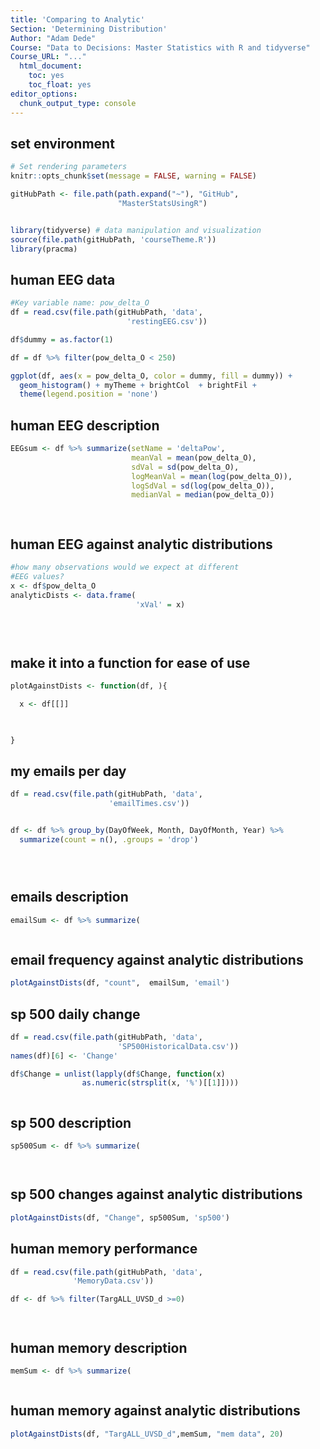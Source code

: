 ```yaml
---
title: 'Comparing to Analytic'
Section: 'Determining Distribution'
Author: "Adam Dede"
Course: "Data to Decisions: Master Statistics with R and tidyverse"
Course_URL: "..." 
  html_document:
    toc: yes
    toc_float: yes
editor_options:
  chunk_output_type: console
---
```



## set environment

```r

# Set rendering parameters
knitr::opts_chunk$set(message = FALSE, warning = FALSE)

gitHubPath <- file.path(path.expand("~"), "GitHub", 
                        "MasterStatsUsingR")


library(tidyverse) # data manipulation and visualization
source(file.path(gitHubPath, 'courseTheme.R'))
library(pracma)

```

## human EEG data 

```r

#Key variable name: pow_delta_O
df = read.csv(file.path(gitHubPath, 'data',
                          'restingEEG.csv'))

df$dummy = as.factor(1) 

df = df %>% filter(pow_delta_O < 250)

ggplot(df, aes(x = pow_delta_O, color = dummy, fill = dummy)) +
  geom_histogram() + myTheme + brightCol  + brightFil +
  theme(legend.position = 'none')


```

## human EEG description

```r

EEGsum <- df %>% summarize(setName = 'deltaPow', 
                           meanVal = mean(pow_delta_O), 
                           sdVal = sd(pow_delta_O), 
                           logMeanVal = mean(log(pow_delta_O)), 
                           logSdVal = sd(log(pow_delta_O)), 
                           medianVal = median(pow_delta_O))
                               



```

## human EEG against analytic distributions 

```r
#how many observations would we expect at different 
#EEG values? 
x <- df$pow_delta_O
analyticDists <- data.frame(
                            'xVal' = x)
                            
  



```

## make it into a function for ease of use

```r

plotAgainstDists <- function(df, ){

  x <- df[[]]

 

}


```

## my emails per day 

```r

df = read.csv(file.path(gitHubPath, 'data',
                      'emailTimes.csv'))


df <- df %>% group_by(DayOfWeek, Month, DayOfMonth, Year) %>% 
  summarize(count = n(), .groups = 'drop')





```
## emails description

```r

emailSum <- df %>% summarize(



```

## email frequency against analytic distributions 

```r

plotAgainstDists(df, "count",  emailSum, 'email')


```

## sp 500 daily change 

```r

df = read.csv(file.path(gitHubPath, 'data', 
                        'SP500HistoricalData.csv'))
names(df)[6] <- 'Change'

df$Change = unlist(lapply(df$Change, function(x) 
                as.numeric(strsplit(x, '%')[[1]])))



```

## sp 500 description

```r

sp500Sum <- df %>% summarize(




```

## sp 500 changes against analytic distributions 

```r


plotAgainstDists(df, "Change", sp500Sum, 'sp500')


```

## human memory performance

```r
df = read.csv(file.path(gitHubPath, 'data',
              'MemoryData.csv'))

df <- df %>% filter(TargALL_UVSD_d >=0)




```

## human memory description

```r

memSum <- df %>% summarize(



```

## human memory against analytic distributions 

```r

plotAgainstDists(df, "TargALL_UVSD_d",memSum, "mem data", 20)


```
